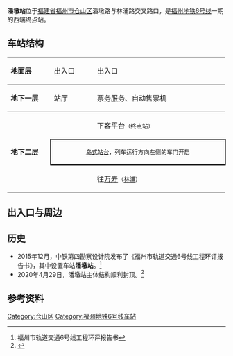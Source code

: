{{Refimprove|time=2021-03-26T02:41:59+00:00}}
{{FJ Future infrastructure}}
{{NoteTA|G1=Railway}}
{{Infobox station
<!--基本信息-->| style = 
| livery = {{福州地铁颜色|6|s}}
| name = 潘墩站
| eng_name = Pandun Station
| symbol_top = 
| symbol_right = 
| image = Missing_image_text.svg
| caption = 
| alt = <!--车站信息-->
| address = [[福建省|福建省]][[福州市|福州市]][[仓山区|仓山区]]潘墩路与林浦路交叉路口
| coordinates = {{coord|26.023880|N|119.352874|E|display=inline, title|type:railwaystation}}
| operator = <!--{{rint|fuzhou|metro}}--> [[福州地铁|福州地铁]]
| line = {{福州地铁线路名|6|full}}（在建）
| exits = 
| platform = 1个[[岛式站台|岛式站台]]
| connections = <!-- 公交站：-->
| structure = 地下站
| Interchange = 
| colour = <!--运营信息-->
| code = 
| opening = 2022年
| opened = <!--{{福州地铁线路名|6|c}}：{{Start date|YYYY|MM|DD|df=y}}
| closed = <!-- {{End date|YYYY|MM|DD|df=y}} -->
| services = {{Adjacent stations|system=Fuzhou Metro|line1=6|left1=|right1=林浦}}
| route_map = 
}}

'''潘墩站'''位于[[福建省|福建省]][[福州市|福州市]][[仓山区|仓山区]]潘墩路与林浦路交叉路口，是[[福州地铁|福州地铁]][[福州地铁6号线|6号线]]一期的西端终点站。

== 车站结构 ==
{| cellpadding="3" cellspacing="0"
| width="100" valign="top" style="border-top:solid 1px gray;border-bottom:solid 1px gray;" |'''地面层'''
| width="100" valign="top" style="border-top:solid 1px gray;border-bottom:solid 1px gray;" |出入口
| width="350" valign="top" style="border-top:solid 1px gray;border-bottom:solid 1px gray;" |出入口
|-
| valign="top" style="border-bottom:solid 1px gray;" |'''地下一层'''
| valign="top" style="border-bottom:solid 1px gray;" |站厅
| valign="top" style="border-bottom:solid 1px gray;" |票务服务、自动售票机
|-
| rowspan="3" valign="top" style="border-bottom:solid 1px gray;" |'''地下二层'''
|{{福州地铁站台编号|L6|1}}
|{{福州地铁线路名|6|long}} 下客平台<small>（终点站）</small>
|-
| colspan="2" style="border-right:solid 2px black;border-left:solid 2px black;border-top:solid 2px black;border-bottom:solid 2px black;" |<center><small>[[岛式站台|岛式站台]]，列车运行方向左侧的车门开启</small></center>
|-
| style="border-bottom:solid 1px gray;" |{{福州地铁站台编号|L6|2}}
| style="border-bottom:solid 1px gray;" |{{福州地铁线路名|6|long}} 往[[万寿站_(福州)|万寿]]<small>（[[林浦站_(福州)|林浦]]） {{arrow|R}}</small>
|}

== 出入口与周边 ==

== 历史 ==
* 2015年12月，中铁第四勘察设计院发布了《福州市轨道交通6号线工程环评报告书》，其中设置车站'''潘墩站'''。<ref>福州市轨道交通6号线工程环评报告书</ref>
*2020年4月29日，潘墩站主体结构顺利封顶。<ref>{{Cite web|title=福州地铁6号线潘墩站主体结构提前6天顺利封顶|url=http://zthx.crcc.cn/art/2020/5/7/art_3184_3104164.html|author=冯伟杰，陈蒙蒙|date=2020-05-07|language=中文（中国大陆）}}</ref>

== 参考资料 ==
{{reflist}}
{{福州地铁6号线}}

[[Category:仓山区|Category:仓山区]]
[[Category:福州地铁6号线车站|Category:福州地铁6号线车站]]